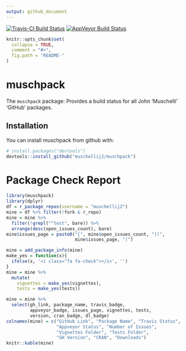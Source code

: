 ```yaml
---
output: github_document
---
```


<script src="https://use.fontawesome.com/8934e08f5b.js"></script>

[![Travis-CI Build Status](https://travis-ci.org/muschellij2/muschpack.svg?branch=master)](https://travis-ci.org/muschellij2/muschpack)
[![AppVeyor Build Status](https://ci.appveyor.com/api/projects/status/github/muschellij2/muschpack?branch=master&svg=true)](https://ci.appveyor.com/project/muschellij2/muschpack)

<!-- README.md is generated from README.Rmd. Please edit that file -->

```r
knitr::opts_chunk$set(
  collapse = TRUE,
  comment = "#>",
  fig.path = "README-"
)
```

# muschpack

The `muschpack` package: Provides a build status for all John 'Muschelli' 'GitHub' packages.


## Installation

You can install muschpack from github with:

```r
# install.packages("devtools")
devtools::install_github("muschellij2/muschpack")
```

# Package Check Report

```r
library(muschpack) 
library(dplyr)
df = r_package_repos(username = "muschellij2")
mine = df %>% filter(!fork & r_repo)
mine = mine %>% 
  filter(!grepl("^test", bare)) %>% 
  arrange(desc(open_issues_count), bare)
mine$issues_page = paste0("[", mine$open_issues_count, "](", 
                          mine$issues_page, ")")

mine = add_package_info(mine)
make_yes = function(x){
  ifelse(x, '<i class="fa fa-check"></i>', '')
}
mine = mine %>% 
  mutate(
    vignettes = make_yes(vignettes),
    tests = make_yes(tests))

mine = mine %>% 
  select(gh_link, package_name, travis_badge,
         appveyor_badge, issues_page, vignettes, tests,
         version, cran_badge, dl_badge)
colnames(mine) = c("GitHub Link", "Package Name", "Travis Status", 
                   "Appveyor Status", "Number of Issues",
                   "Vignettes Folder", "Tests Folder", 
                   "GH Version", "CRAN", "Downloads")
knitr::kable(mine)
```
